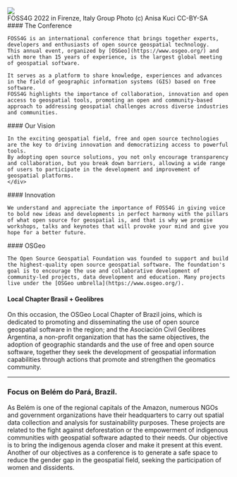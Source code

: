 
<div className="relative w-full my-2">
  <Image src={FOSS4G2022GroupPhoto} className="rounded-xl w-full" />
  <div className="absolute bottom-0 left-0 w-full bg-white bg-opacity-80 rounded-bl-xl rounded-br-xl p-4">FOSS4G 2022 in Firenze, Italy Group Photo (c) Anisa Kuci CC-BY-SA</div>
</div>

<div className="flex">
  <div className="">
    #### The Conference

    FOSS4G is an international conference that brings together experts, developers and enthusiasts of open source geospatial technology.
    This annual event, organized by [OSGeo](https://www.osgeo.org/) and with more than 15 years of experience, is the largest global meeting of geospatial software.

    It serves as a platform to share knowledge, experiences and advances in the field of geographic information systems (GIS) based on free software.
    FOSS4G highlights the importance of collaboration, innovation and open access to geospatial tools, promoting an open and community-based approach to addressing geospatial challenges across diverse industries and communities.

  </div>
  <div className="">
    #### Our Vision

    In the exciting geospatial field, free and open source technologies are the key to driving innovation and democratizing access to powerful tools.
    By adopting open source solutions, you not only encourage transparency and collaboration, but you break down barriers, allowing a wide range of users to participate in the development and improvement of geospatial platforms.
    </div>

</div>

<div className="flex">
  <div>
    #### Innovation

    We understand and appreciate the importance of FOSS4G in giving voice to bold new ideas and developments in perfect harmony with the pillars of what open source for geospatial is, and that is why we promise workshops, talks and keynotes that will provoke your mind and give you hope for a better future.

  </div>

  <div>
    #### OSGeo

    The Open Source Geospatial Foundation was founded to support and build the highest-quality open source geospatial software. The foundation's goal is to encourage the use and collaborative development of community-led projects, data development and education. Many projects live under the [OSGeo umbrella](https://www.osgeo.org/).
  </div>

</div>

#### Local Chapter Brasil + Geolibres

On this occasion, the OSGeo Local Chapter of Brazil joins, which is dedicated to promoting and disseminating the use of open source geospatial software in the region; and the Asociación Civil Geolibres Argentina, a non-profit organization that has the same objectives, the adoption of geographic standards and the use of free and open source software, together they seek the development of geospatial information capabilities through actions that promote and strengthen the geomatics community.

---

### Focus on Belém do Pará, Brazil.

As Belém is one of the regional capitals of the Amazon, numerous NGOs and government
organizations have their headquarters to carry out spatial data collection and analysis
for sustainability purposes. These projects are related to the fight against deforestation
or the empowerment of indigenous communities with geospatial software adapted to
their needs. Our objective is to bring the indigenous agenda closer and make it present
at this event. Another of our objectives as a conference is to generate a safe space
to reduce the gender gap in the geospatial field, seeking the participation of women
and dissidents.
